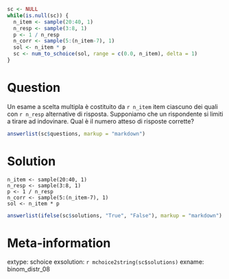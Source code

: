 ```r
sc <- NULL
while(is.null(sc)) {
  n_item <- sample(20:40, 1)
  n_resp <- sample(3:8, 1)
  p <- 1 / n_resp
  n_corr <- sample(5:(n_item-7), 1)
  sol <- n_item * p
  sc <- num_to_schoice(sol, range = c(0.0, n_item), delta = 1)
}
```

Question
========
Un esame a scelta multipla è costituito da `r n_item` item ciascuno dei quali con `r n_resp` alternative di risposta. Supponiamo che un rispondente si limiti a tirare ad indovinare. Qual è il numero atteso di risposte corrette?

```r
answerlist(sc$questions, markup = "markdown")
```

Solution
========

```
n_item <- sample(20:40, 1)
n_resp <- sample(3:8, 1)
p <- 1 / n_resp
n_corr <- sample(5:(n_item-7), 1)
sol <- n_item * p
```

```r
answerlist(ifelse(sc$solutions, "True", "False"), markup = "markdown")
```

Meta-information
================
extype: schoice
exsolution: `r mchoice2string(sc$solutions)`
exname: binom_distr_08
